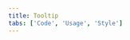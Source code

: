 ```yaml
---
title: Tooltip
tabs: ['Code', 'Usage', 'Style']
---
```


<ComponentCode
    name="Tooltip"
    component="tooltip"
    variation="tooltip"
    hasReactVersion
    hasVueVersion="tooltip--default-interactive-tootlip"
    >
</ComponentCode>
<ComponentCode
    name="Icon tooltip"
    component="tooltip"
    variation="tooltip--icon"
    hasReactVersion
    hasVueVersion="tooltip--default-tootlip"
    >
</ComponentCode>
<ComponentCode
    name="Definition tooltip"
    component="tooltip"
    variation="tooltip--icon"
    hasReactVersion
    hasVueVersion="tooltip--default-definition-tootlip"
    >
</ComponentCode>

<ComponentDocs component="tooltip"  />
